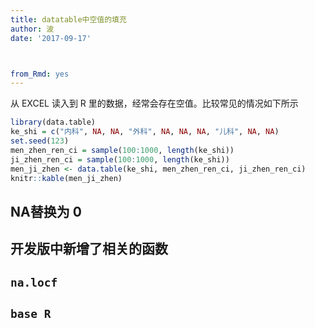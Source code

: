 ```yaml
---
title: datatable中空值的填充
author: 波
date: '2017-09-17'



from_Rmd: yes
---
```


从 EXCEL 读入到 R 里的数据，经常会存在空值。比较常见的情况如下所示

```r
library(data.table)
ke_shi = c("内科", NA, NA, "外科", NA, NA, NA, "儿科", NA, NA)
set.seed(123)
men_zhen_ren_ci = sample(100:1000, length(ke_shi))
ji_zhen_ren_ci = sample(100:1000, length(ke_shi))
men_ji_zhen <- data.table(ke_shi, men_zhen_ren_ci, ji_zhen_ren_ci)
knitr::kable(men_ji_zhen)
```

## NA替换为 0

## 开发版中新增了相关的函数

## `na.locf`

## `base R`
